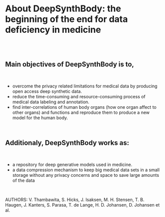 
# About DeepSynthBody: the beginning of the end for data deficiency in medicine
<br/>
<br/>


## Main objectives of DeepSynthBody is to,
<br/>

- overcome the privacy related limitations for medical data by producing open access deep synthetic data.
- reduce the time-consuming and resource-consuming process of medical data labeling and annotation.
- find inter-correlations of human body organs (how one organ affect to other organs) and functions and reproduce them to produce a new model for the human body.


<br/>

## Additionaly, DeepSynthBody works as:

<br/>


- a repository for deep generative models used in medicine.
- a data compression mechanism to keep big medical data sets in a small storage without any privacy concerns and space to save large amounts of the data

<br/>


AUTHORS: V. Thambawita, S. Hicks, J. Isaksen, M. H. Stensen, T. B. Haugen, J. Kanters, S. Parasa, T. de Lange, H. D. Johansen, D. Johansen et al.
